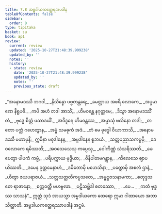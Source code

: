 ```yaml
---
title: 7.8 အမ္ဗဒါယကတ္ထေရအပဒါန
tableOfContents: false
sidebar:
  order: 8
type: tipitaka
basket: su
book: ap1
review:
  current: review
  updated: '2025-10-27T21:48:39.999238'
  updated_by: ''
  notes: ''
  history:
  - state: review
    date: '2025-10-27T21:48:39.999238'
    updated_by: ''
    notes: ''
    previous_state: draft
---
```



<ReviewStatus review={frontmatter.review} showDetails={true} />

<HypothesisAnnotation frontmatter={frontmatter} />

<DynamicBreadcrumb />

<Division number="53" book="ap1" e="ch" v="20" p="129">

<Paragraph number="1557" type="verses" book="ap1">
_“အနောမဒဿီ ဘဂဝါ,_  
_နိသိန္နော ပဗ္ဗတန္တရေ;_  
_မေတ္တာယ အဖရိ လောကေ,_  
_အပ္ပမာဏေ နိရူပဓိ._  

</Paragraph>

</Division>
<Division number="54" book="ap1" e="ch" v="20" p="129">

<Paragraph number="1558" type="verses" book="ap1">
_ကပိ အဟံ တဒါ အာသိံ,_  
_ဟိမဝန္တေ နဂုတ္တမေ;_  
_ဒိသွာ အနောမဒဿိံ တံ,_  
_ဗုဒ္ဓေ စိတ္တံ ပသာဒယိံ._  

</Paragraph>

</Division>
<Division number="55" book="ap1" e="ch" v="20" p="129">

<Paragraph number="1559" type="verses" book="ap1">
_အဝိဒူရေ ဟိမဝန္တဿ,_  
_အမ္ဗာသုံ ဖလိနော တဒါ;_  
_တတော ပက္ကံ ဂဟေတွာန,_  
_အမ္ဗံ သမဓုကံ အဒံ._  

</Paragraph>

</Division>
<Division number="56" book="ap1" e="ch" v="20" p="129">

<Paragraph number="1560" type="verses" book="ap1">
_တံ မေ ဗုဒ္ဓေါ ဝိယာကာသိ,_  
_အနောမဒဿီ မဟာမုနိ;_  
ဣမိနာ မဓုဒါနေန,_  
_အမ္ဗဒါနေန စူဘယံ._  

</Paragraph>

</Division>
<Division number="57" book="ap1" e="ch" v="20" p="129">

<Paragraph number="1561" type="verses" book="ap1">
_သတ္တပညာသကပ္ပမှိ,_  
_ဒေဝလောကေ ရမိဿတိ;_  
_အဝသေသေသု ကပ္ပေသု,_  
_ဝေါကိဏ္ဏံ သံသရိဿတိ._  

</Paragraph>

</Division>
<Division number="58" book="ap1" e="ch" v="20" p="129">

<Paragraph number="1562" type="verses" book="ap1">
_ခေပေတွာ ပါပကံ ကမ္မံ,_  
_ပရိပက္ကာယ ဗုဒ္ဓိယာ;_  
_ဝိနိပါတမဂန္တွာန,_  
_ကိလေသေ ဈာပယိဿတိ._  

</Paragraph>

</Division>
<Division number="59" book="ap1" e="ch" v="20" p="129">

<Paragraph number="1563" type="verses" book="ap1">
_ဒမေန ဥတ္တမေနာဟံ,_  
_ဒမိတောမှိ မဟေသိနာ;_  
_ပတ္တောမှိ အစလံ ဌာနံ,_  
_ဟိတွာ ဇယပရာဇယံ._  

</Paragraph>

</Division>
<Division number="60" book="ap1" e="ch" v="20" p="129">

<Paragraph number="1564" type="verses" book="ap1">
_သတ္တသတ္တတိကပ္ပသတေ,_  
_အမ္ဗဋ္ဌဇသနာမကာ;_  
_စတုဒ္ဒသ တေ ရာဇာနော,_  
_စက္ကဝတ္တီ မဟဗ္ဗလာ._  

</Paragraph>

</Division>
<Division number="61" book="ap1" e="ch" v="20" p="129">

<Paragraph number="1565" type="verses" book="ap1">
_ပဋိသမ္ဘိဒါ စတဿော,_  
_ …ပေ… _  
_ကတံ ဗုဒ္ဓဿ သာသနံ”._  

</Paragraph>

<Paragraph number="1566" book="ap1">
ဣတ္ထံ သုဒံ အာယသ္မာ အမ္ဗဒါယကော ထေရော ဣမာ ဂါထာယော အဘာသိတ္ထာတိ.

</Paragraph>
</Division>

<Paragraph number="1567" type="center" book="ap1">
အမ္ဗဒါယကတ္ထေရဿာပဒါနံ အဋ္ဌမံ.
</Paragraph>
